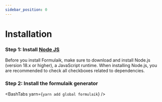 ```yaml
---
sidebar_position: 0
---
```




# Installation

### Step 1: Install [Node JS](https://nodejs.org/en/download/)
Before you install Formulaik, make sure to download and install Node.js (version 18.x or higher), a JavaScript runtime.
When installing Node.js, you are recommended to check all checkboxes related to dependencies.

### Step 2: Install the formulaik generator
<BashTabs yarn={`yarn add global formulaik`} />


